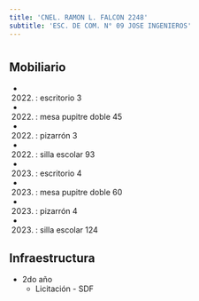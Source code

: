 ```yaml
---
title: 'CNEL. RAMON L. FALCON 2248'
subtitle: 'ESC. DE COM. N° 09 JOSE INGENIEROS'
---
```


#


## Mobiliario

*  (2022) : escritorio 3 

*  (2022) : mesa pupitre doble 45 

*  (2022) : pizarrón 3 

*  (2022) : silla escolar 93 

*  (2023) : escritorio 4 

*  (2023) : mesa pupitre doble 60 

*  (2023) : pizarrón 4 

*  (2023) : silla escolar 124 



## Infraestructura

* 2do año 
    + Licitación - SDF 





